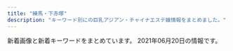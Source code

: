 ```yaml
---
title: "練馬・下赤塚"
description: "キーワード別にの巨乳アジアン・チャイナエステ嬢情報をまとめました。"
---
```


新着画像と新着キーワードをまとめています。
2021年06月20日の情報です。

<DmmAffiliateIns />
<KeywordTable
  shops={
    [
    {
        "img_links": [
            "http://siesta.ests.jp/images/s-staff.jpg",
            "http://siesta.ests.jp/images/s-recriut.jpg",
            "http://siesta.ests.jp/photos/sites/39/2021/05/2021052911060320.jpg",
            "http://siesta.ests.jp/photos/sites/39/2021/05/202105291106012.jpg",
            "http://siesta.ests.jp/images/info.jpg",
            "http://siesta.ests.jp/images/mobile1.jpg",
            "http://siesta.ests.jp/images/top.png",
            "http://siesta.ests.jp/images/mobile.jpg",
            "http://siesta.ests.jp/photos/sites/39/2021/05/2021052911060393.jpg",
            "http://siesta.ests.jp/photos/sites/39/2021/04/2021042011331872.jpg",
            "http://siesta.ests.jp/images/acc2.jpg",
            "http://siesta.ests.jp/photos/sites/39/2021/05/2021052911060142.jpg",
            "http://siesta.ests.jp/images/acc1.jpg",
            "http://siesta.ests.jp/images/acc4.jpg",
            "http://siesta.ests.jp/images/acc3.jpg",
            "http://siesta.ests.jp/images/pick.jpg",
            "http://siesta.ests.jp/images/news.jpg"
        ],
        "station": "\u5927\u6cc9\u5b66\u5712\u99c5\u5317\u53e3",
        "url": "http://siesta.ests.jp/",
        "keywords": {
            "87": 6,
            "85": 6,
            "88": 6,
            "D": 24,
            "83": 12
        },
        "name": "\u30b7\u30a8\u30b9\u30bf"
    },
    {
        "url": "http://www.nerima-rose.com/",
        "station": "\u7df4\u99ac\u99c5\u5357\u53e3",
        "name": "ROSE",
        "img_links": [
            "http://www.nerima-rose.com/images/staff/16/aya2.jpg",
            "http://www.nerima-rose.com/images/rosa-pindao_07.jpg",
            "http://www.nerima-rose.com/images/staff/17/2/ena.jpg",
            "http://www.nerima-rose.com/images/index-rosa_02.jpg",
            "http://www.nerima-rose.com/images/aroma/r1.jpg",
            "http://www.nerima-rose.com/images/staff/17/2/nana.png",
            "http://www.nerima-rose.com/images/index-rosa_04.jpg",
            "http://www.nerima-rose.com/images/images/sys2018_06.jpg",
            "http://www.nerima-rose.com/images/aroma/r3.jpg",
            "http://www.nerima-rose.com/images/staff/16/kaori2.jpg",
            "http://www.nerima-rose.com/images/images/sys2018_03.jpg",
            "http://www.nerima-rose.com/images/staff/18/ayumi.jpg",
            "http://www.nerima-rose.com/images/rosa-sys_09a.jpg",
            "http://www.nerima-rose.com/images/aroma/r2.jpg",
            "http://www.nerima-rose.com/images/sys3.jpg",
            "http://www.nerima-rose.com/images/nav/nav-rec.jpg",
            "http://www.nerima-rose.com/images/rosa-sys_04.jpg",
            "http://www.nerima-rose.com/images/shop/4/s1.jpg",
            "http://www.nerima-rose.com/images/rosa-pindao_09.jpg",
            "http://www.nerima-rose.com/images/shop/3/sh1.jpg",
            "http://www.nerima-rose.com/images/nav/nav-acc.jpg",
            "http://www.nerima-rose.com/images/index-rosa_09.jpg",
            "http://www.nerima-rose.com/images/shop/11.jpg",
            "http://www.nerima-rose.com/cgi-bin/topics/img/16-1.jpg",
            "http://www.nerima-rose.com/images/staff/18/hina.jpg",
            "http://www.nerima-rose.com/images/staff/17/riri.jpg",
            "http://www.nerima-rose.com/images/staff/18/misaki.jpg",
            "http://www.nerima-rose.com/images/shop/h1.jpg"
        ],
        "keywords": {
            "C": 8
        }
    },
    {
        "img_links": [
            "http://himawari.est-u.com/images/a2.jpg",
            "http://himawari.est-u.com/staff/asuka.jpg",
            "http://himawari.est-u.com/staff/umi.jpg",
            "http://himawari.est-u.com/staff/nami.jpg",
            "http://himawari.est-u.com/staff/yuki.jpg",
            "http://himawari.est-u.com/images/index_02.jpg",
            "http://himawari.est-u.com/images/down.jpg",
            "http://himawari.est-u.com/images/index_10.jpg",
            "http://himawari.est-u.com/images/a1.jpg",
            "http://himawari.est-u.com/images/index2_08.jpg",
            "http://himawari.est-u.com/staff/izumi.jpg",
            "http://himawari.est-u.com/staff/yumi.jpg",
            "http://himawari.est-u.com/staff/sakura.jpg",
            "http://himawari.est-u.com/images/index_08.jpg",
            "http://himawari.est-u.com/images/index_04.jpg",
            "http://himawari.est-u.com/staff/emi.jpg",
            "http://himawari.est-u.com/images/therpist.jpg",
            "http://himawari.est-u.com/staff/risa.jpg"
        ],
        "station": "\u7df4\u99ac\u99c5\u5357\u53e3",
        "name": "\u3072\u307e\u308f\u308a",
        "keywords": {
            "C": 7
        },
        "url": "http://himawari.est-u.com/"
    },
    {
        "station": "\u7df4\u99ac\u99c5\u897f\u53e3",
        "keywords": {},
        "url": "http://sh-dafei.work/",
        "img_links": [
            "http://sh-dafei.work/uploads/190809/1-1ZP9125I01S.jpg",
            "http://sh-dafei.work/uploads/191115/1-191115132040J2.jpg",
            "http://sh-dafei.work/uploads/180612/1-1P6121601061c.jpg",
            "http://sh-dafei.work/uploads/171031/1-1G0311G505933.jpg",
            "http://sh-dafei.work/uploads/180227/1-1P22G40S5448.jpg",
            "http://sh-dafei.work/uploads/171031/1-1G0311G556445.jpg",
            "http://sh-dafei.work/uploads/171031/1-1G0311G4095M.jpg",
            "http://sh-dafei.work/uploads/210219/1-210219105500300.jpg",
            "http://sh-dafei.work/uploads/190924/1-1Z924151334121.jpg",
            "http://sh-dafei.work/uploads/181206/1-1Q2061250494E.jpg",
            "http://sh-dafei.work/uploads/190130/1-1Z130162635508.jpg",
            "http://sh-dafei.work/templets/default/pc/picture/s_staff.png",
            "http://sh-dafei.work/uploads/180612/1-1P612160029349.jpg",
            "http://sh-dafei.work/templets/default/pc/picture/s_news.png",
            "http://sh-dafei.work/uploads/181214/1-1Q214154222511.jpg",
            "http://sh-dafei.work/uploads/171031/1-1G0311G344914.jpg",
            "http://sh-dafei.work/templets/default/pc/picture/staffs.png",
            "http://sh-dafei.work/uploads/190301/1-1Z30116320A41.jpg",
            "http://sh-dafei.work/uploads/181206/1-1Q206125154224.jpg",
            "http://sh-dafei.work/uploads/allimg/180612/1-1P612160305350.jpg",
            "http://sh-dafei.work/uploads/201002/1-201002144Z11V.jpg",
            "http://sh-dafei.work/uploads/181207/1-1Q20G40K63R.jpg",
            "http://sh-dafei.work/templets/default/pc/picture/end1.jpg",
            "http://sh-dafei.work/uploads/181206/1-1Q2061249563O.jpg",
            "http://sh-dafei.work/uploads/181207/1-1Q20G35320X0.png",
            "http://sh-dafei.work/templets/default/pc/picture/face.png",
            "http://sh-dafei.work/uploads/200612/1-200612154534W8.jpg",
            "http://sh-dafei.work/uploads/210326/1-210326140613257.jpg",
            "http://sh-dafei.work/uploads/181206/1-1Q2061253211D.jpg",
            "http://sh-dafei.work/uploads/171031/1-1G0311G531445.jpg",
            "http://sh-dafei.work/uploads/190329/1-1Z329151011c7.jpg",
            "http://sh-dafei.work/uploads/200117/1-20011G614144B.jpg",
            "http://sh-dafei.work/uploads/201113/1-20111314213cQ.jpg",
            "http://sh-dafei.work/templets/default/pc/picture/s_pick.png"
        ],
        "name": "\u5927\u5983"
    },
    {
        "station": "\u7df4\u99ac\u99c5\u897f\u53e3",
        "name": "\u30dd\u30f3\u30d5\u30fc",
        "url": "http://ponfu-massage.work/",
        "img_links": [
            "http://ponfu-massage.work/img/sta46.jpg",
            "http://ponfu-massage.work/img/sta30.jpg",
            "http://ponfu-massage.work/i/img/r4.jpg",
            "http://ponfu-massage.work/img/botton.jpg",
            "http://ponfu-massage.work/img/s44.jpg",
            "http://ponfu-massage.work/img/acc1.jpg",
            "http://ponfu-massage.work/img/sta42.jpg",
            "http://ponfu-massage.work/img/st44.jpg",
            "http://ponfu-massage.work/i/img/r1.jpg",
            "http://ponfu-massage.work/i/img/r2.jpg",
            "http://ponfu-massage.work/img/st38.jpg",
            "http://ponfu-massage.work/i/img/r3.jpg",
            "http://ponfu-massage.work/i/img/sta47.jpg",
            "http://ponfu-massage.work/img/s46.jpg",
            "http://ponfu-massage.work/img/sta45.jpg",
            "http://ponfu-massage.work/img/acc3.jpg",
            "http://ponfu-massage.work/img/st28.jpg",
            "http://ponfu-massage.work/img/acc7.jpg",
            "http://ponfu-massage.work/i/img/sta44.jpg",
            "http://ponfu-massage.work/img/sta28.jpg",
            "http://ponfu-massage.work/img/acc8.jpg",
            "http://ponfu-massage.work/img/st30.jpg",
            "http://ponfu-massage.work/img/s39.jpg",
            "http://ponfu-massage.work/img/s38.jpg",
            "http://ponfu-massage.work/i/img/sta45.jpg",
            "http://ponfu-massage.work/img/acc9.jpg",
            "http://ponfu-massage.work/img/s43.jpg",
            "http://ponfu-massage.work/i/img/sta28.jpg",
            "http://ponfu-massage.work/img/campian.jpg",
            "http://ponfu-massage.work/img/st18.jpg",
            "http://ponfu-massage.work/img/s45.jpg",
            "http://ponfu-massage.work/img/st41.jpg",
            "http://ponfu-massage.work/img/sta47.jpg",
            "http://ponfu-massage.work/img/sta38.jpg",
            "http://ponfu-massage.work/i/img/sta38.jpg",
            "http://ponfu-massage.work/img/acc2.jpg",
            "http://ponfu-massage.work/img/s41.jpg",
            "http://ponfu-massage.work/img/st35.jpg",
            "http://ponfu-massage.work/img/s30.jpg",
            "http://ponfu-massage.work/img/s42.jpg",
            "http://ponfu-massage.work/img/st39.jpg",
            "http://ponfu-massage.work/img/st47.jpg",
            "http://ponfu-massage.work/img/acc4.jpg",
            "http://ponfu-massage.work/img/acc5.jpg",
            "http://ponfu-massage.work/img/acc6.jpg",
            "http://ponfu-massage.work/img/sta44.jpg",
            "http://ponfu-massage.work/img/st46.jpg",
            "http://ponfu-massage.work/img/sta39.jpg",
            "http://ponfu-massage.work/i/img/sta46.jpg",
            "http://ponfu-massage.work/img/sta41.jpg",
            "http://ponfu-massage.work/i/img/st45.jpg",
            "http://ponfu-massage.work/img/acc10.jpg",
            "http://ponfu-massage.work/i/img/sta24.jpg",
            "http://ponfu-massage.work/i/img/sta41.jpg",
            "http://ponfu-massage.work/i/img/sta39.jpg",
            "http://ponfu-massage.work/i/img/sta30.jpg",
            "http://ponfu-massage.work/i/img/sta42.jpg",
            "http://ponfu-massage.work/img/s47.jpg",
            "http://ponfu-massage.work/img/st42.jpg",
            "http://ponfu-massage.work/img/st43.jpg",
            "http://ponfu-massage.work/img/sta43.jpg",
            "http://ponfu-massage.work/i/img/sta43.jpg",
            "http://ponfu-massage.work/img/st45.jpg",
            "http://ponfu-massage.work/img/sta35.jpg"
        ],
        "keywords": {
            "E": 2,
            "86": 1,
            "C": 22,
            "D": 9,
            "88": 4,
            "84": 1,
            "87": 5,
            "85": 2,
            "F": 2,
            "89": 1
        }
    },
    {
        "keywords": {},
        "station": "\u6210\u5897\u99c5",
        "url": "http://anzu.abnavi.info/",
        "img_links": [],
        "name": "\u59eb"
    },
    {
        "keywords": {},
        "img_links": [
            "http://www.relaxes.info/up/uploads/2017071800271212.jpg",
            "http://www.relaxes.info/images/header_bg.png",
            "http://www.relaxes.info/up/uploads/20210313172020j.jpg",
            "http://www.relaxes.info/images/ttl_qj.png",
            "http://www.relaxes.info/images/price.jpg",
            "http://www.relaxes.info/images/rec.png",
            "http://www.relaxes.info/images/ttl_price.png",
            "http://www.relaxes.info/up/uploads/20180315212810me.jpg",
            "http://www.relaxes.info/images/t1.png",
            "http://www.relaxes.info/images/t2.png",
            "http://www.relaxes.info/images/info.jpg",
            "http://www.relaxes.info/images/ttl_staff.png",
            "http://www.relaxes.info/images/s1.png"
        ],
        "url": "http://www.relaxes.info/",
        "station": "\u4e0a\u677f\u6a4b\u99c5\u5317\u53e3",
        "name": "\u8776"
    },
    {
        "keywords": {},
        "name": "\u30b9\u30a6\u30a3\u30fc\u30c8",
        "img_links": [
            "http://www.es-yas.click/images/2.jpg",
            "http://www.es-yas.click/images/interior_t.jpg",
            "http://www.es-yas.click/images/3.jpg",
            "http://www.es-yas.click/img/riri1.jpg",
            "http://www.es-yas.click/images/sys2.png",
            "http://www.es-yas.click/images/4.jpg",
            "http://www.es-yas.click/images/info.png",
            "http://www.es-yas.click/images/mobile.jpg",
            "http://www.es-yas.click/images/tel.jpg",
            "http://www.es-yas.click/images/staff_t.jpg",
            "http://www.es-yas.click/img/sayuri1.jpg",
            "http://www.es-yas.click/images/int1.png",
            "http://www.es-yas.click/images/s1.png",
            "http://www.es-yas.click/img/rina1.jpg",
            "http://www.es-yas.click/images/sirase.jpg",
            "http://www.es-yas.click/images/int2.png",
            "http://www.es-yas.click/images/ac1.png",
            "http://www.es-yas.click/images/sys1.png",
            "http://www.es-yas.click/images/head.jpg",
            "http://www.es-yas.click/images/news.jpg",
            "http://www.es-yas.click/images/newface.png"
        ],
        "station": "\u4e2d\u6751\u6a4b\u99c5\u5357\u53e3",
        "url": "http://www.es-yas.click/"
    },
    {
        "img_links": [
            "http://c-sakura.work/images/1.jpg",
            "http://c-sakura.work/img/ami1.jpg",
            "http://c-sakura.work/images/sys1.png",
            "http://c-sakura.work/images/int2.png",
            "http://c-sakura.work/images/head.jpg",
            "http://c-sakura.work/images/mobile.jpg",
            "http://c-sakura.work/images/int1.png",
            "http://c-sakura.work/images/sisu.png",
            "http://c-sakura.work/images/staff_t.jpg",
            "http://c-sakura.work/images/interior_t.jpg",
            "http://c-sakura.work/images/3.jpg",
            "http://c-sakura.work/img/yuyu1.jpg",
            "http://c-sakura.work/images/tel.jpg",
            "http://c-sakura.work/images/2.jpg",
            "http://c-sakura.work/img/yuri1.jpg",
            "http://c-sakura.work/images/info.png",
            "http://c-sakura.work/images/news.png"
        ],
        "keywords": {},
        "station": "\u4e0b\u8d64\u585a\u99c5\u5317\u53e3",
        "url": "http://c-sakura.work/",
        "name": "\u9577\u4e45*\u3061\u3087\u3046\u304d\u3085\u3046"
    },
    {
        "keywords": {},
        "name": "\u30b8\u30e3\u30b9\u30df\u30f3",
        "station": "\u6210\u5897\u99c5",
        "url": "http://evergrace.tyo.cm/",
        "img_links": []
    },
    {
        "keywords": {},
        "url": "http://www.hi-msg.com/dansin/",
        "station": "\u3068\u304d\u308f\u53f0\u99c5\u5357\u53e3",
        "img_links": [],
        "name": "\u6696\u5fc3"
    },
    {
        "station": "\u5927\u5c71\u99c5\u5357\u53e3",
        "img_links": [
            "http://c-ikoi.work/images/rec2.png",
            "http://c-ikoi.work/images/int2.png",
            "http://c-ikoi.work/images/sys2.jpg",
            "http://c-ikoi.work/images/interior_t.jpg",
            "http://c-ikoi.work/images/staff_t.jpg",
            "http://c-ikoi.work/images/3.jpg",
            "http://c-ikoi.work/images/news.jpg",
            "http://c-ikoi.work/images/4.jpg",
            "http://c-ikoi.work/img/yuki1.jpg",
            "http://c-ikoi.work/images/sys3.png",
            "http://c-ikoi.work/images/tel.jpg",
            "http://c-ikoi.work/images/rec1.png",
            "http://c-ikoi.work/images/mobile.jpg",
            "http://c-ikoi.work/img/moe1.jpg",
            "http://c-ikoi.work/images/sys1.jpg",
            "http://c-ikoi.work/images/int3.png",
            "http://c-ikoi.work/images/1.jpg",
            "http://c-ikoi.work/images/line.png",
            "http://c-ikoi.work/images/concept.jpg",
            "http://c-ikoi.work/images/int1.png",
            "http://c-ikoi.work/images/2.jpg",
            "http://c-ikoi.work/img/rina1.jpg",
            "http://c-ikoi.work/images/head.jpg",
            "http://c-ikoi.work/img/aoi1.jpg"
        ],
        "url": "http://c-ikoi.work/",
        "name": "\u61a9",
        "keywords": {}
    },
    {
        "url": "http://ginzaangel.esnavi.work/",
        "name": "\u7df4\u99ac\u306e\u5929\u4f7f",
        "keywords": {
            "92": 1,
            "88": 2,
            "89": 1,
            "90": 4
        },
        "station": "\u7df4\u99ac\u99c5\u897f\u53e3",
        "img_links": [
            "http://ginzaangel.esnavi.work/sys1.jpg",
            "http://ginzaangel.esnavi.work/2/uploadimg/1615989033.jpeg",
            "http://ginzaangel.esnavi.work/2/uploadimg/1622437565.jpeg",
            "http://ginzaangel.esnavi.work/2/uploadimg/1615989115.jpeg",
            "http://ginzaangel.esnavi.work/2/uploadimg/1615988408.jpeg",
            "http://ginzaangel.esnavi.work/2/uploadimg/1619341553.jpeg",
            "http://ginzaangel.esnavi.work/staff_t.jpg",
            "http://ginzaangel.esnavi.work/int1.png",
            "http://ginzaangel.esnavi.work/s1.png",
            "http://ginzaangel.esnavi.work/2/uploadimg/1601829474.jpeg",
            "http://ginzaangel.esnavi.work/head.jpg",
            "http://ginzaangel.esnavi.work/news.jpg",
            "http://ginzaangel.esnavi.work/2/uploadimg/1623486374.jpeg",
            "http://ginzaangel.esnavi.work/sys2.jpg",
            "http://ginzaangel.esnavi.work/2/uploadimg/1615988934.jpeg"
        ]
    },
    {
        "url": "http://lachesis.este88.com/",
        "keywords": {
            "86": 1,
            "C": 4,
            "95": 1,
            "83": 2,
            "84": 1,
            "91": 3,
            "E": 1,
            "G": 1,
            "F": 4,
            "81": 1,
            "80": 1,
            "88": 2,
            "D": 2,
            "93": 1
        },
        "img_links": [
            "http://lachesis.este88.com/gals/aoi3.jpg",
            "http://lachesis.este88.com/images/bg_header.jpg",
            "https://lachesis.este88.com/images/info5.jpg",
            "http://lachesis.este88.com/gals/miho2.jpg",
            "http://lachesis.este88.com/gals/nozomi3.jpg",
            "https://lachesis.este88.com/images/bg_header.jpg",
            "https://lachesis.este88.com/gals/tumugi1.jpg",
            "https://lachesis.este88.com/gals/miku1.jpg",
            "http://lachesis.este88.com/gals/itika3.jpg",
            "https://lachesis.este88.com/images/line.jpg",
            "http://lachesis.este88.com/gals/nozomi4.jpg",
            "http://lachesis.este88.com/images/sysh3bar.png",
            "https://lachesis.este88.com/gals/mao1.jpg",
            "http://lachesis.este88.com/gals/miho1.jpg",
            "http://lachesis.este88.com/gals/rinnka1.jpg",
            "http://lachesis.este88.com/images/bg_header3.jpg",
            "https://lachesis.este88.com/gals/itika1.jpg",
            "https://lachesis.este88.com/images/sysh3bar.png",
            "http://lachesis.este88.com/gals/ruka4.jpg",
            "http://lachesis.este88.com/images/line.jpg",
            "http://lachesis.este88.com/gals/itika1.jpg",
            "https://lachesis.este88.com/gals/minami1.jpg",
            "http://lachesis.este88.com/gals/maria1.jpg",
            "http://lachesis.este88.com/gals/tumugi2.jpg",
            "http://lachesis.este88.com/gals/minami2.jpg",
            "https://lachesis.este88.com/gals/nozomi1.jpg",
            "http://lachesis.este88.com/gals/ruka3.jpg",
            "http://lachesis.este88.com/gals/rinnka2.jpg",
            "http://lachesis.este88.com/gals/narumi4.jpg",
            "https://lachesis.este88.com/gals/rinnka1.jpg",
            "http://lachesis.este88.com/gals/miku1.jpg",
            "https://lachesis.este88.com/gals/maria1.jpg",
            "http://lachesis.este88.com/gals/nozomi2.jpg",
            "http://lachesis.este88.com/gals/itika2.jpg",
            "https://lachesis.este88.com/gals/ruka1.jpg",
            "https://lachesis.este88.com/gals/miho1.jpg",
            "http://lachesis.este88.com/gals/narumi2.jpg",
            "http://lachesis.este88.com/gals/minami1.jpg",
            "http://lachesis.este88.com/gals/ruka2.jpg",
            "https://lachesis.este88.com/gals/narumi1.jpg",
            "https://lachesis.este88.com/gals/yuno1.jpg",
            "http://lachesis.este88.com/gals/tumugi3.jpg",
            "https://lachesis.este88.com/gals/aoi1.jpg",
            "http://lachesis.este88.com/gals/aoi2.jpg",
            "http://lachesis.este88.com/gals/miku3.jpg",
            "http://lachesis.este88.com/gals/ruka1.jpg",
            "http://lachesis.este88.com/gals/nozomi1.jpg",
            "http://lachesis.este88.com/gals/miku2.jpg",
            "http://lachesis.este88.com/gals/aoi1.jpg",
            "http://lachesis.este88.com/gals/tumugi1.jpg",
            "http://lachesis.este88.com/gals/miho3.jpg",
            "http://lachesis.este88.com/gals/mao2.jpg",
            "http://lachesis.este88.com/gals/yuno3.jpg",
            "https://lachesis.este88.com/images/bg_header3.jpg",
            "http://lachesis.este88.com/gals/yuno1.jpg",
            "http://lachesis.este88.com/gals/rinnka4.jpg",
            "http://lachesis.este88.com/gals/mao1.jpg",
            "http://lachesis.este88.com/images/info5.jpg",
            "http://lachesis.este88.com/gals/narumi1.jpg",
            "http://lachesis.este88.com/gals/narumi3.jpg",
            "http://lachesis.este88.com/gals/rinnka3.jpg",
            "http://momipara.jp/img/link/momi234.jpg",
            "http://lachesis.este88.com/gals/yuno2.jpg"
        ],
        "name": "\u30e9\u30b1\u30b7\u30b9\u5927\u6cc9\u5b66\u5712",
        "station": "\u5927\u6cc9\u5b66\u5712\u99c5"
    },
    {
        "url": "http://margaret.ests.jp/",
        "station": "\u685c\u53f0\u99c5\u5317\u53e3",
        "keywords": {},
        "img_links": [],
        "name": "\u30de\u30fc\u30ac\u30ec\u30c3\u30c8"
    },
    {
        "img_links": [
            "http://aclass.estheya.com/css/staff/staff002.jpg",
            "http://aclass.estheya.com/css/cam01.jpg",
            "http://aclass.estheya.com/images/call.png",
            "http://aclass.estheya.com/css/left.jpg",
            "http://aclass.estheya.com/css/staff/staff09.jpg",
            "http://aclass.estheya.com/css/m-top004.jpg",
            "http://aclass.estheya.com/css/right.jpg",
            "http://aclass.estheya.com/css/m-head02.jpg",
            "http://aclass.estheya.com/css/staff/staff001.jpg",
            "http://aclass.estheya.com/css/staff/staff0004.jpg",
            "http://aclass.estheya.com/css/staff/staff005.jpg",
            "http://aclass.estheya.com/css/staff/staff08.jpg",
            "http://aclass.estheya.com/css/staff/staff001-b.jpg",
            "http://aclass.estheya.com/css/m-head04.jpg",
            "http://aclass.estheya.com/css/staff/staff006.jpg",
            "http://aclass.estheya.com/css/staff/staff0003.jpg"
        ],
        "station": "\u7df4\u99ac\u99c5",
        "url": "http://aclass.estheya.com/",
        "keywords": {
            "D": 3,
            "88": 1,
            "E": 1,
            "92": 1,
            "90": 3,
            "86": 2,
            "C": 4,
            "89": 1
        },
        "name": "A-CLASS\uff5e\u30a8\u30fc\u30af\u30e9\u30b9\uff5e"
    },
    {
        "img_links": [
            "https://salasa.tokyo/wp-content/themes/este/img/4.jpg",
            "https://salasa.tokyo/wp-content/themes/este/img/3.jpg",
            "https://salasa.tokyo/wp-content/themes/este/img/top-img02.png",
            "https://salasa.tokyo/wp-content/themes/este/img/call.png",
            "https://salasa.tokyo/wp-content/themes/este/img/tel_header.png",
            "https://salasa.tokyo/wp-content/uploads/2020/02/41salasa.jpg",
            "https://salasa.tokyo/wp-content/themes/este/img/top-img01b.png",
            "https://salasa.tokyo/wp-content/themes/este/img/2.jpg",
            "https://salasa.tokyo/wp-content/themes/este/img/top-img05.png",
            "https://salasa.tokyo/wp-content/themes/este/img/top-img01.png",
            "https://salasa.tokyo/wp-content/uploads/2020/03/897261salasa.jpg",
            "https://salasa.tokyo/wp-content/uploads/2021/04/s187alasa.jpg",
            "https://salasa.tokyo/wp-content/uploads/2020/02/21salasa.jpg",
            "https://salasa.tokyo/wp-content/uploads/2020/02/876752178salasa.jpg",
            "https://salasa.tokyo/wp-content/uploads/2021/02/345salasa.jpg",
            "https://salasa.tokyo/wp-content/uploads/2020/04/2311121salasa.jpg",
            "https://salasa.tokyo/wp-content/uploads/2020/02/1salasa.jpg",
            "https://salasa.tokyo/wp-content/themes/este/img/1.jpg",
            "https://salasa.tokyo/wp-content/themes/este/img/top-img04.png",
            "https://salasa.tokyo/wp-content/uploads/2020/02/32salasa.jpg",
            "https://salasa.tokyo/wp-content/uploads/2020/02/11salasa.jpg",
            "https://salasa.tokyo/wp-content/themes/este/img/top-img01a.png",
            "https://salasa.tokyo/wp-content/themes/este/img/tel_footer.png",
            "https://salasa.tokyo/wp-content/uploads/2020/02/8776salasa.jpg",
            "https://salasa.tokyo/wp-content/themes/este/img/top-img021.png"
        ],
        "station": "\u7df4\u99ac\u99c5\u897f\u53e3",
        "name": "\u3064\u307c\u307f",
        "url": "https://salasa.tokyo/",
        "keywords": {
            "E": 13,
            "D": 6,
            "G": 2,
            "C": 17
        }
    },
    {
        "url": "http://binrou.net/",
        "img_links": [
            "http://binrou.net/img/st112.jpg",
            "http://binrou.net/img/s115.jpg",
            "http://binrou.net/i/img/r4.jpg",
            "http://binrou.net/i/img/r3.jpg",
            "http://binrou.net/i/img/sta109.jpg",
            "http://binrou.net/i/img/sta100.jpg",
            "http://binrou.net/i/img/sta114.jpg",
            "http://binrou.net/img/s114.jpg",
            "http://binrou.net/i/img/sta111.jpg",
            "http://binrou.net/img/sta116.jpg",
            "http://binrou.net/img/s119.jpg",
            "http://binrou.net/i/img/sta105.jpg",
            "http://binrou.net/i/img/sta117.jpg",
            "http://binrou.net/img/st115.jpg",
            "http://binrou.net/img/fla.jpg",
            "http://binrou.net/img/sta109.jpg",
            "http://binrou.net/i/img/sta112.jpg",
            "http://binrou.net/img/pickup20.jpg",
            "http://binrou.net/i/img/sta104.jpg",
            "http://binrou.net/img/acc.jpg",
            "http://binrou.net/i/img/sta116.jpg",
            "http://binrou.net/i/img/sta88.jpg",
            "http://binrou.net/img/sta118.jpg",
            "http://binrou.net/img/st119.jpg",
            "http://binrou.net/img/st117.jpg",
            "http://binrou.net/img/sta117.jpg",
            "http://binrou.net/img/sta115.jpg",
            "http://binrou.net/img/st114.jpg",
            "http://binrou.net/img/s111.jpg",
            "http://binrou.net/i/img/r2.jpg",
            "http://binrou.net/img/st111.jpg",
            "http://binrou.net/i/img/sta119.jpg",
            "http://binrou.net/img/st116.jpg",
            "http://binrou.net/img/sta114.jpg",
            "http://binrou.net/i/img/sta92.jpg",
            "http://binrou.net/img/sta119.jpg",
            "http://binrou.net/img/st118.jpg",
            "http://binrou.net/img/mo.png",
            "http://binrou.net/i/img/sta115.jpg",
            "http://binrou.net/i/img/sta98.jpg",
            "http://binrou.net/i/img/sta94.jpg",
            "http://binrou.net/i/img/sta97.jpg",
            "http://binrou.net/img/botton.jpg",
            "http://binrou.net/img/st109.jpg",
            "http://binrou.net/img/sta111.jpg",
            "http://binrou.net/i/img/sta118.jpg",
            "http://binrou.net/img/sta112.jpg",
            "http://binrou.net/img/s116.jpg",
            "http://binrou.net/i/img/sta108.jpg",
            "http://binrou.net/img/s118.jpg",
            "http://binrou.net/img/s117.jpg",
            "http://binrou.net/i/img/st118.jpg",
            "http://binrou.net/i/img/sta89.jpg",
            "http://binrou.net/i/img/sta80.jpg",
            "http://binrou.net/i/img/acc.jpg",
            "http://binrou.net/img/s112.jpg",
            "http://binrou.net/i/img/r1.jpg"
        ],
        "keywords": {
            "D": 2,
            "89": 1,
            "87": 4,
            "C": 17,
            "86": 4,
            "88": 1,
            "E": 6,
            "F": 1
        },
        "station": "\u7df4\u99ac\u99c5\u897f\u53e3",
        "name": "\u30ad\u30e9\u30ad\u30e9"
    },
    {
        "img_links": [
            "http://rose.este.work/r4.jpg",
            "http://rose.este.work/re.jpg",
            "http://rose.este.work/resize_1500-450.jpg",
            "http://rose.este.work/r1.jpg",
            "http://rose.este.work/unnamed.png",
            "http://rose.este.work/sys1.png",
            "http://rose.este.work/totop.png",
            "http://rose.este.work/index-25.htm.jpg",
            "http://rose.este.work/index-1.htm.jpg",
            "http://rose.este.work/r3.jpg",
            "http://rose.este.work/index-26.htm.jpg",
            "http://rose.este.work/r5.jpg",
            "http://rose.este.work/resize_250.png",
            "http://rose.este.work/index-24.htm.jpg"
        ],
        "name": "\u512a\u30fb\u7f8e",
        "url": "http://rose.este.work/",
        "station": "\u6c5f\u53e4\u7530\u99c5\u5357\u53e3",
        "keywords": {}
    },
    {
        "img_links": [
            "http://pakira-massage.work/img/s1.jpg",
            "http://pakira-massage.work/img/st23.jpg",
            "http://pakira-massage.work/i/img/r6.jpg",
            "http://pakira-massage.work/img/s23.jpg",
            "http://pakira-massage.work/i/img/sta2.jpg",
            "http://pakira-massage.work/i/img/sta23.jpg",
            "http://pakira-massage.work/i/img/r5.jpg",
            "http://pakira-massage.work/i/img/r2.jpg",
            "http://pakira-massage.work/i/img/st1.jpg",
            "http://pakira-massage.work/img/s2.jpg",
            "http://pakira-massage.work/img/sta2.jpg",
            "http://pakira-massage.work/img/head.jpg",
            "http://pakira-massage.work/i/img/sta1.jpg",
            "http://pakira-massage.work/img/nos.jpg",
            "http://pakira-massage.work/i/img/r4.jpg",
            "http://pakira-massage.work/i/img/r1.jpg",
            "http://pakira-massage.work/i/img/r3.jpg",
            "http://pakira-massage.work/img/st2.jpg",
            "http://pakira-massage.work/img/campian.jpg",
            "http://pakira-massage.work/img/mobile-1.png",
            "http://pakira-massage.work/img/sta23.jpg",
            "http://pakira-massage.work/img/botton.jpg",
            "http://pakira-massage.work/img/sta1.jpg",
            "http://pakira-massage.work/img/st1.jpg"
        ],
        "station": "\u8981\u753a\u99c55\u756a\u51fa\u53e3",
        "url": "http://pakira-massage.work/",
        "keywords": {
            "85": 2,
            "E": 2,
            "C": 12,
            "87": 2
        },
        "name": "\u30d1\u30ad\u30e9"
    },
    {
        "name": "\u3046\u3089\u3089",
        "station": "\u7df4\u99ac\u99c5\u5317\u53e3",
        "url": "http://es-nerima.biz/",
        "img_links": [
            "http://es-nerima.biz/wp-content/uploads/2016/10/g6-250x330.jpg",
            "http://es-nerima.biz/wp-content/themes/template-salon2/images/magazine.jpg",
            "http://cdn.dino-es.com/images/logo/88x31DinoEs.png",
            "http://es-nerima.biz/wp-content/uploads/2016/10/camp-bnr.jpg",
            "http://es-nerima.biz/wp-content/themes/template-salon2/images/gallery1.jpg",
            "http://es-nerima.biz/wp-content/uploads/2016/10/gallery5.jpg",
            "http://es-nerima.biz/wp-content/themes/template-salon2/images/gallery2.jpg",
            "http://es-nerima.biz/wp-content/uploads/2016/10/girl-1-250x330.jpg",
            "http://es-nerima.biz/wp-content/uploads/2016/10/gallery2.jpg",
            "http://es-nerima.biz/wp-content/uploads/2016/10/g3-250x330.jpg",
            "http://es-nerima.biz/wp-content/uploads/2016/10/g4-250x330.jpg",
            "http://es-nerima.biz/wp-content/uploads/2016/10/gallery6.jpg",
            "http://es-nerima.biz/wp-content/uploads/2016/10/mika.jpg",
            "http://es-nerima.biz/wp-content/uploads/2016/10/girl-1.jpg",
            "http://es-nerima.biz/wp-content/themes/template-salon2/images/gallery-ttl.png",
            "http://es-nerima.biz/wp-content/themes/template-salon2/images/pickup-ttl.png",
            "http://es-nerima.biz/wp-content/uploads/2016/10/gallery8-600x600.jpg",
            "http://es-nerima.biz/wp-content/uploads/2016/10/g1-250x330.jpg",
            "http://es-nerima.biz/wp-content/themes/template-salon2/images/gallery4.jpg",
            "http://es-nerima.biz/wp-content/uploads/2016/10/g5-250x330.jpg",
            "http://es-nerima.biz/wp-content/uploads/2016/10/eri-250x330.jpg",
            "http://es-nerima.biz/wp-content/uploads/2016/10/eri.jpg",
            "http://es-nerima.biz/wp-content/themes/template-salon2/images/slider1.jpg",
            "http://es-nerima.biz/wp-content/themes/template-salon2/images/newface-ttl.png",
            "http://es-nerima.biz/wp-content/uploads/2016/10/gallery1.jpg",
            "http://es-nerima.biz/wp-content/themes/template-salon2/images/pickup-frame.png",
            "http://es-nerima.biz/wp-content/themes/template-salon2/images/gallery3.jpg",
            "http://es-nerima.biz/wp-content/uploads/2016/10/g6.jpg",
            "http://es-nerima.biz/wp-content/uploads/2016/10/g5.jpg",
            "http://es-nerima.biz/wp-content/uploads/2016/10/gallery7.jpg",
            "http://es-nerima.biz/wp-content/uploads/2016/10/gallery8.jpg",
            "http://es-nerima.biz/wp-content/uploads/2016/10/mika-250x330.jpg",
            "http://es-nerima.biz/wp-content/themes/template-salon2/images/camp-bnr.jpg",
            "http://es-nerima.biz/wp-content/uploads/2016/10/g4.jpg",
            "http://es-nerima.biz/wp-content/themes/template-salon2/images/news-ttl.png",
            "http://es-nerima.biz/wp-content/uploads/2016/10/g3.jpg",
            "http://es-nerima.biz/wp-content/themes/template-salon2/images/tel.png",
            "http://es-nerima.biz/wp-content/uploads/2016/10/gallery3.jpg",
            "http://es-nerima.biz/wp-content/themes/template-salon2/images/massage-de_88_31.jpg"
        ],
        "keywords": {}
    },
    {
        "station": "\u7df4\u99ac\u99c5\u5317\u53e3",
        "url": "http://moonlove.est-u.com/",
        "img_links": [
            "http://moonlove.est-u.com/staff/ayumi.jpg",
            "http://moonlove.est-u.com/images/index_12.jpg",
            "http://moonlove.est-u.com/images/s3.jpg",
            "http://moonlove.est-u.com/images/index_17.jpg",
            "http://moonlove.est-u.com/staff/nami.jpg",
            "http://moonlove.est-u.com/images/index_13.jpg",
            "http://moonlove.est-u.com/images/index_10.jpg",
            "http://moonlove.est-u.com/staff/kaori.jpg",
            "http://moonlove.est-u.com/images/index_16.jpg",
            "http://moonlove.est-u.com/images/index2_06.jpg",
            "http://moonlove.est-u.com/staff/hitomi.jpg",
            "http://moonlove.est-u.com/images/index_08.jpg",
            "http://moonlove.est-u.com/images/index_05.jpg",
            "http://moonlove.est-u.com/images/staff_09.jpg",
            "http://moonlove.est-u.com/images/index_14.jpg",
            "http://moonlove.est-u.com/staff/sakura.jpg",
            "http://moonlove.est-u.com/images/index_02.jpg",
            "http://moonlove.est-u.com/images/s5.jpg",
            "http://moonlove.est-u.com/images/index_15.jpg",
            "http://moonlove.est-u.com/images/s1.jpg",
            "http://moonlove.est-u.com/images/index_04.jpg",
            "http://moonlove.est-u.com/images/icon_000.jpg",
            "http://moonlove.est-u.com/images/index3_06.jpg",
            "http://moonlove.est-u.com/images/index_19.jpg",
            "http://moonlove.est-u.com/images/s4.jpg",
            "http://moonlove.est-u.com/images/index1_06.jpg",
            "http://moonlove.est-u.com/staff/miki.jpg",
            "http://moonlove.est-u.com/images/index_07.jpg",
            "http://moonlove.est-u.com/images/s6.jpg",
            "http://moonlove.est-u.com/images/s8.jpg"
        ],
        "name": "\u6708\u306e\u604b",
        "keywords": {
            "C": 7
        }
    },
    {
        "keywords": {},
        "url": "http://tenpo2.iest.info/",
        "img_links": [],
        "station": "\u4e0a\u677f\u6a4b\u99c5\u5317\u53e3",
        "name": "\u6e29\u30fb\u306c\u304f\u3082\u308a"
    },
    {
        "img_links": [
            "http://www.es-kou.link/images/int2.png",
            "http://www.es-kou.link/images/3.jpg",
            "http://www.es-kou.link/images/sys3.png",
            "http://www.es-kou.link/images/staff_t.jpg",
            "http://www.es-kou.link/images/sys2.jpg",
            "http://www.es-kou.link/images/sys1.jpg",
            "http://www.es-kou.link/images/head.jpg",
            "http://www.es-kou.link/images/b2.jpg",
            "http://www.es-kou.link/img/nana1.jpg",
            "http://www.es-kou.link/images/1.jpg",
            "http://www.es-kou.link/images/mobile.jpg",
            "http://www.es-kou.link/images/interior_t.jpg",
            "http://www.es-kou.link/images/int1.png",
            "http://www.es-kou.link/img/mimi1.jpg",
            "http://www.es-kou.link/images/s1.png",
            "http://www.es-kou.link/images/info.png",
            "http://www.es-kou.link/images/2.jpg",
            "http://www.es-kou.link/img/satomi1.jpg",
            "http://www.es-kou.link/images/b1.jpg",
            "http://www.es-kou.link/images/news.jpg"
        ],
        "keywords": {},
        "name": "\u7d05\u6708",
        "url": "http://www.es-kou.link/",
        "station": "\u4e0b\u8d64\u585a\u99c5\u5317\u53e3"
    },
    {
        "keywords": {},
        "name": "\u30aa\u30a2\u30b7\u30b9",
        "url": "http://oasis.akasuri.xyz/",
        "station": "\u6210\u5897\u99c5\u5357\u53e3",
        "img_links": [
            "http://oasis.akasuri.xyz/images/bar-staff.png",
            "http://oasis.akasuri.xyz/images/c-staff.png",
            "http://oasis.akasuri.xyz/images/c-top.png",
            "http://oasis.akasuri.xyz/images/b-tel.png",
            "http://oasis.akasuri.xyz/images/c-photo.png",
            "http://oasis.akasuri.xyz/staff/s3.jpg",
            "http://oasis.akasuri.xyz/images/fotter.png",
            "http://oasis.akasuri.xyz/staff/s1.jpg",
            "http://oasis.akasuri.xyz/staff/s2.jpg",
            "http://oasis.akasuri.xyz/images/bar-photo.png"
        ]
    },
    {
        "url": "http://www.smile.mensest.com/",
        "img_links": [
            "http://www.smile.mensest.com/files/006.jpg",
            "http://www.smile.mensest.com/img/pickup.jpg",
            "http://www.smile.mensest.com/files/001.jpg",
            "http://www.smile.mensest.com/img/goback.jpg",
            "http://www.smile.mensest.com/img/ttl_info.png",
            "http://www.smile.mensest.com/files/004.jpg",
            "http://www.smile.mensest.com/img/btn_blog.png",
            "http://www.smile.mensest.com/img/header02.png",
            "http://www.smile.mensest.com/img/btn_side_mobile.jpg",
            "http://www.smile.mensest.com/img/ttl_news.png",
            "http://www.smile.mensest.com/files/003.jpg",
            "http://www.smile.mensest.com/files/005.jpg",
            "http://www.smile.mensest.com/files/002.jpg"
        ],
        "keywords": {
            "88": 4,
            "85": 2,
            "D": 8,
            "87": 6,
            "C": 18
        },
        "station": "\u7df4\u99ac\u99c5\u897f\u53e3",
        "name": "Smile -\u30b9\u30de\u30a4\u30eb-"
    },
    {
        "station": "\u4e2d\u6751\u6a4b\u99c5",
        "keywords": {
            "C": 13
        },
        "img_links": [
            "http://www.e-rakuraku.info/images/g1.jpg",
            "http://www.e-rakuraku.info/images/tite-staff.png",
            "http://www.e-rakuraku.info/images/sr.png",
            "http://www.e-rakuraku.info/images/newfacet.png",
            "http://www.e-rakuraku.info/images/huiyuan.png",
            "http://www.e-rakuraku.info/images/nei_03.jpg",
            "http://www.e-rakuraku.info/images/g0.jpg",
            "http://www.e-rakuraku.info/images/s1.png",
            "http://www.e-rakuraku.info/images/g5.jpg",
            "http://www.e-rakuraku.info/images/g2.jpg",
            "http://www.e-rakuraku.info/images/tel.png",
            "http://www.e-rakuraku.info/images/tite-gallery.png",
            "http://www.e-rakuraku.info/images/g4.jpg",
            "http://www.e-rakuraku.info/images/top.jpg",
            "http://www.e-rakuraku.info/images/g3.jpg",
            "http://www.e-rakuraku.info/images/s2.png",
            "http://www.e-rakuraku.info/images/newt.png",
            "http://www.e-rakuraku.info/images/mobile.png"
        ],
        "name": "\u697d\u697d",
        "url": "http://www.e-rakuraku.info/"
    },
    {
        "station": "\u77f3\u795e\u4e95\u516c\u5712\u99c5\u5357\u53e3",
        "keywords": {},
        "name": "AROMA PLAZA \u30a2\u30ed\u30de\u30d7\u30e9\u30b6",
        "img_links": [],
        "url": "http://aroma-p.info/"
    },
    {
        "img_links": [
            "http://nymphe-est.biz/images/cg05.jpg",
            "http://nymphe-est.biz/images/cg01.jpg",
            "http://nymphe-est.biz/images/tit6.jpg",
            "http://nymphe-est.biz/images/bur.jpg",
            "http://nymphe-est.biz/images/cg02.jpg",
            "http://nymphe-est.biz/images/m3.png",
            "http://nymphe-est.biz/images/no.png",
            "http://nymphe-est.biz/images/tit5.jpg",
            "http://nymphe-est.biz/images/fla.jpg",
            "http://nymphe-est.biz/images/cg03.jpg",
            "http://nymphe-est.biz/images/tit2.jpg",
            "http://nymphe-est.biz/images/stal.jpg",
            "http://nymphe-est.biz/images/tit4.jpg",
            "http://nymphe-est.biz/images/accl.jpg",
            "http://nymphe-est.biz/images/stat.jpg",
            "http://nymphe-est.biz/images/tm.jpg",
            "http://nymphe-est.biz/images/m2.png",
            "http://nymphe-est.biz/images/m5.png",
            "http://nymphe-est.biz/images/m4.png",
            "http://nymphe-est.biz/images/top.png",
            "http://nymphe-est.biz/images/bul.jpg",
            "http://nymphe-est.biz/images/spt.png",
            "http://nymphe-est.biz/images/tit3.jpg",
            "http://nymphe-est.biz/images/m6.png",
            "http://nymphe-est.biz/images/m1.png"
        ],
        "keywords": {
            "E": 1,
            "D": 3
        },
        "url": "http://nymphe-est.biz/",
        "station": "\u6771\u6b66\u7df4\u99ac\u99c5\u5317\u53e3",
        "name": "\u59eb\u306e\u3086\u3073\u3055\u304d"
    }
]
}
/>
<DmmAffiliateScript />

